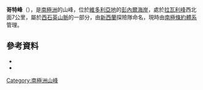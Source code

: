 '''哥特峰'''（{{lang-en|Gothic Peak}}），是[[南極洲|南極洲]]的山峰，位於[[維多利亞地|維多利亞地]]的[[彭內爾海岸|彭內爾海岸]]，處於[[拉瓦利峰|拉瓦利峰]]西北面7公里，屬於[[西石英山脈|西石英山脈]]的一部分，由[[新西蘭|新西蘭]]探險隊命名，現時由[[南極條約體系|南極條約體系]]管理。

==參考資料==
*{{cite gnis | type = antarid | id = 5871| name = Gothic Peak | accessdate = 2012-05-01}}
*{{usgs-gazetteer|id=5871}}

{{Antarctica-geo-stub}}
[[Category:南極洲山峰|Category:南極洲山峰]]

{{coord|72|1|S|164|48|E|source:GNIS|display=title}}